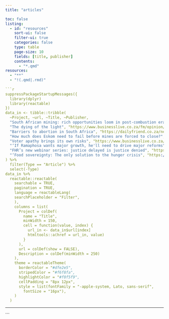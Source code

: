 ```yaml
---
title: "articles"

toc: false
listing:
  - id: "resources"
    sort-ui: false
    filter-ui: true
    categories: false
    type: table
    page-size: 10
    fields: [title, publisher]
    contents: 
      - "*.qmd"
resources:
  - "**"
  - "!(.qmd|.rmd)"
  
```r
suppressPackageStartupMessages({
  library(dplyr)
  library(reactable)
})
data_in <- tibble::tribble(
  ~Project, ~url, ~Title, ~Publisher,
  "South African mining: rich opportunities loom in post-combustion era", "https://dailyfriend.co.za/news/rich-opportunities-loom-in-post-combustion-era", "Article", "The Daily Friend, 23 March 2019 ",
  "The dying of the light", "https://www.businesslive.co.za/fm/opinion/on-my-mind/2019-04-11-katherine-brown-the-dying-of-the-light/", "Article", "The Financial Mail, 11 April 2019",
  "Barriers to abortion in South Africa", "https://dailyfriend.co.za/news/barriers-to-abortion-in-south-africa", "Article", "The Daily Friend, 11 June 2019",
  "How much does Eskom need to fail before mines are forced to close?", "https://www.bizcommunity.com/Article/196/608/190098.html", "Article", "Biz Community, 24 April 2019",
  "Voter apathy brings its own risks", "https://www.businesslive.co.za/bd/opinion/2019-05-07-voter-apathy-brings-its-own-risks/", "Article", "Business Day, 7 May 2019",
  "‘If Ramaphosa wants major growth, he'll need to drive major reforms", "https://www.fin24.com/Opinion/if-ramaphosa-wants-major-growth-hell-need-to-drive-major-reforms-20190717-2", "Article", "Fin24, 17 July 2019",
  "FHR’s new webinar series: justice delayed is justice denied", "https://unfinishedtrc.co.za/fhrs-new-webinar-series-justice-delayed-is-justice-denied/", "Article", "Unfinished Business of the TRC, August 2020",
  "‘Food sovereignty: The only solution to the hunger crisis", "https://www.dailymaverick.co.za/article/2020-09-10-food-sovereignty-the-only-solution-to-the-hunger-crisis/", "Article", "Daily Maverick: Citizen, 10 September 2020"
) %>% 
  filter(Type == "Article") %>% 
  select(-Type)
data_in %>%
  reactable::reactable(
    searchable = TRUE,
    pagination = TRUE,
    language = reactableLang(
    searchPlaceholder = "Filter",
    ),
    columns = list(
      Project = colDef(
        name = "Title",
        minWidth = 150,
        cell = function(value, index) {
          url_in <- data_in$url[index]
          htmltools::a(href = url_in, value)
        }
      ),
      url = colDef(show = FALSE),
      Description = colDef(minWidth = 250)
    ),
    theme = reactableTheme(
      borderColor = "#dfe2e5",
      stripedColor = "#f6f8fa",
      highlightColor = "#f0f5f9",
      cellPadding = "8px 12px",
      style = list(fontFamily = "-apple-system, Lato, sans-serif",
        fontSize = "16px"),
    )
  )
```

---
```



